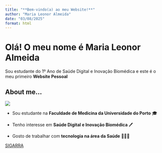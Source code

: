 ```yaml
---
title: "**Bem-vindo(a) ao meu Website!**"
author: "Maria Leonor Almeida"
date: "03/08/2025"
format: html
---
```




# Olá! O meu nome é Maria Leonor Almeida
Sou estudante do 1º Ano de Saúde Digital e Inovação Biomédica e este é o meu primeiro **Website Pessoal** 


<div class="section-card">
## About me...

<img src="Imagens/fotoDePerfil.jpg" class="img-left">


- Sou estudante na **Faculdade de Medicina da Universidade do Porto** 🎓  

- Tenho interesse em **Saúde Digital e Inovação Biomédica** 🖊️  

- Gosto de trabalhar com **tecnologia na área da Saúde** 👩🏻‍💻  





<a href="https://sigarra.up.pt/fmup/pt/fest_geral.cursos_list?pv_num_unico=202405796" class="botao-personalizado">SIGARRA</a>

</div>
